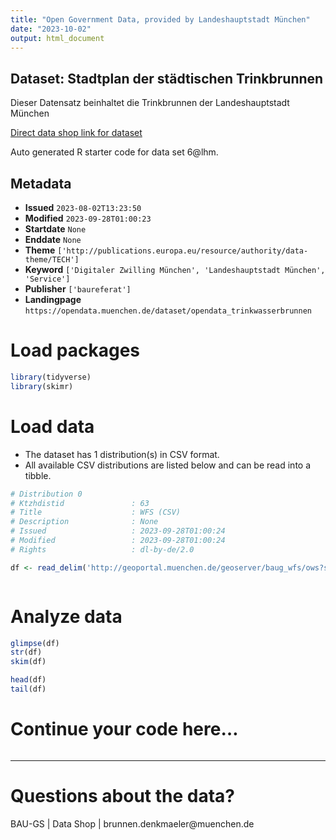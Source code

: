 ```yaml
---
title: "Open Government Data, provided by Landeshauptstadt München"
date: "2023-10-02"
output: html_document
---
```


## Dataset: Stadtplan der städtischen Trinkbrunnen

Dieser Datensatz beinhaltet die Trinkbrunnen der Landeshauptstadt München

[Direct data shop link for dataset](https://opendata.muenchen.de/dataset/opendata_trinkwasserbrunnen)

Auto generated R starter code for data set 6@lhm.

## Metadata

- **Issued** `2023-08-02T13:23:50`
- **Modified** `2023-09-28T01:00:23`
- **Startdate** `None`
- **Enddate** `None`
- **Theme** `['http://publications.europa.eu/resource/authority/data-theme/TECH']`
- **Keyword** `['Digitaler Zwilling München', 'Landeshauptstadt München', 'Service']`
- **Publisher** `['baureferat']`
- **Landingpage** `https://opendata.muenchen.de/dataset/opendata_trinkwasserbrunnen`


# Load packages

```r

library(tidyverse)
library(skimr)

```

# Load data

-   The dataset has 1 distribution(s) in CSV format.
-   All available CSV distributions are listed below and can be read into a tibble.

```r

# Distribution 0
# Ktzhdistid               : 63
# Title                    : WFS (CSV)
# Description              : None
# Issued                   : 2023-09-28T01:00:24
# Modified                 : 2023-09-28T01:00:24
# Rights                   : dl-by-de/2.0

df <- read_delim('http://geoportal.muenchen.de/geoserver/baug_wfs/ows?service=WFS&version=1.0.0&request=GetFeature&typeName=baug_wfs:opendata_trinkwasserbrunnen&outputFormat=csv')



```

# Analyze data

```r

glimpse(df)
str(df)
skim(df)

head(df)
tail(df)

```

# Continue your code here...

```r

```

------------------------------------------------------------------------

# Questions about the data?

BAU-GS | Data Shop | brunnen.denkmaeler@muenchen.de
